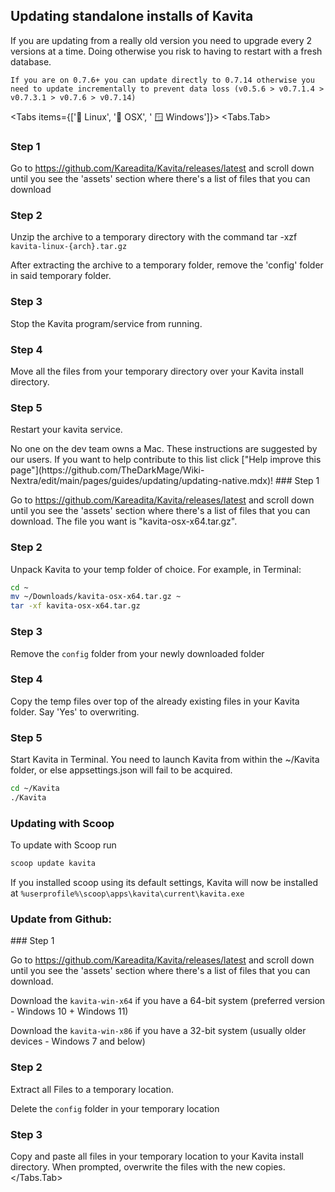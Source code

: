 
## Updating standalone installs of Kavita

<Callout type="warning">
	If you are updating from a really old version you need to upgrade every 2 versions at a time. Doing otherwise you risk to having to restart with a fresh database.
	
	If you are on 0.7.6+ you can update directly to 0.7.14 otherwise you need to update incrementally to prevent data loss (v0.5.6 > v0.7.1.4 > v0.7.3.1 > v0.7.6 > v0.7.14)
</Callout>

<Tabs items={['🐧 Linux', '🍎 OSX', ' 🪟 Windows']}>
  <Tabs.Tab>
<Steps>

### Step 1
Go to https://github.com/Kareadita/Kavita/releases/latest and scroll down until you see the 'assets' section where there's a list of files that you can download
 
### Step 2

Unzip the archive to a temporary directory with the command tar -xzf `kavita-linux-{arch}.tar.gz` 

After extracting the archive to a temporary folder, remove the 'config' folder in said temporary folder.

### Step 3
Stop the Kavita program/service from running. 

### Step 4
Move all the files from your temporary directory over your Kavita install directory.

### Step 5
Restart your kavita service.

</Steps>
  </Tabs.Tab>
  <Tabs.Tab>
  
<Callout type="warning">
No one on the dev team owns a Mac. These instructions are suggested by our users. If you want to help contribute to this list click ["Help improve this page"](https://github.com/TheDarkMage/Wiki-Nextra/edit/main/pages/guides/updating/updating-native.mdx)!
</Callout>

<Steps>
### Step 1
 
Go to https://github.com/Kareadita/Kavita/releases/latest and scroll down until you see the 'assets' section where there's a list of files that you can download. The file you want is "kavita-osx-x64.tar.gz".
 
### Step 2
 
Unpack Kavita to your temp folder of choice. For example, in Terminal:
```bash
cd ~
mv ~/Downloads/kavita-osx-x64.tar.gz ~
tar -xf kavita-osx-x64.tar.gz
```

### Step 3
Remove the `config` folder from your newly downloaded folder

### Step 4
Copy the temp files over top of the already existing files in your Kavita folder. Say 'Yes' to overwriting. 

### Step 5

Start Kavita in Terminal. You need to launch Kavita from within the ~/Kavita folder, or else appsettings.json will fail to be acquired.

```bash
cd ~/Kavita
./Kavita
```

</Steps>
  </Tabs.Tab>
<Tabs.Tab>

### Updating with Scoop


To update with Scoop run 
```cmd
scoop update kavita
```
If you installed scoop using its default settings, Kavita will now be installed at `%userprofile%\scoop\apps\kavita\current\kavita.exe`


### Update from Github:

<Steps>
### Step 1
 
Go to https://github.com/Kareadita/Kavita/releases/latest and scroll down until you see the 'assets' section where there's a list of files that you can download. 

Download the `kavita-win-x64` if you have a 64-bit system (preferred version - Windows 10 + Windows 11)

Download the `kavita-win-x86` if you have a 32-bit system (usually older devices - Windows 7 and below)

### Step 2
 
Extract all Files to a temporary location.

Delete the `config` folder in your temporary location

### Step 3

Copy and paste all files in your temporary location to your Kavita install directory. When prompted, overwrite the files with the new copies.
</Steps>
</Tabs.Tab>
</Tabs>
